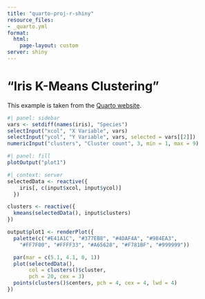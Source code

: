 ```yaml
---
title: "quarto-proj-r-shiny"
resource_files:
- _quarto.yml
format: 
  html:
    page-layout: custom
server: shiny
---
```


# "Iris K-Means Clustering"

This example is taken from the [Quarto website](https://quarto.org/docs/interactive/shiny/).

```r
#| panel: sidebar
vars <- setdiff(names(iris), "Species")
selectInput("xcol", "X Variable", vars)
selectInput("ycol", "Y Variable", vars, selected = vars[[2]])
numericInput("clusters", "Cluster count", 3, min = 1, max = 9)
```

```r
#| panel: fill
plotOutput("plot1")
```

```r
#| context: server
selectedData <- reactive({
    iris[, c(input$xcol, input$ycol)]
  })

clusters <- reactive({
  kmeans(selectedData(), input$clusters)
})

output$plot1 <- renderPlot({
  palette(c("#E41A1C", "#377EB8", "#4DAF4A", "#984EA3",
    "#FF7F00", "#FFFF33", "#A65628", "#F781BF", "#999999"))

  par(mar = c(5.1, 4.1, 0, 1))
  plot(selectedData(),
       col = clusters()$cluster,
       pch = 20, cex = 3)
  points(clusters()$centers, pch = 4, cex = 4, lwd = 4)
})
```
